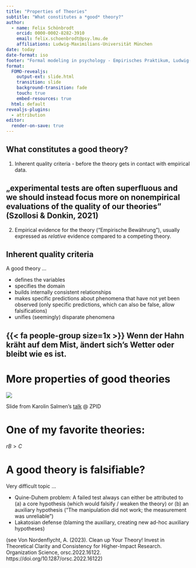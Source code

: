 ---
title: "Properties of Theories"
subtitle: "What constitutes a *good* theory?"
author:
  - name: Felix Schönbrodt
    orcid: 0000-0002-8282-3910
    email: felix.schoenbrodt@psy.lmu.de
    affiliations: Ludwig-Maximilians-Universität München
date: today
date-format: iso
footer: "Formal modeling in psychology - Empirisches Praktikum, Ludwig-Maximilians-Universität München"
format: 
  FOMO-revealjs: 
    output-ext: slide.html
    transition: slide
    background-transition: fade
    touch: true
    embed-resources: true
  html: default
revealjs-plugins:
  - attribution 
editor: 
  render-on-save: true
---

## What constitutes a good theory?

1. Inherent quality criteria - before the theory gets in contact with empirical data.

::: {.callout-note}
# „experimental tests are often superfluous and we should instead focus more on nonempirical evaluations of the quality of our theories" (Szollosi & Donkin, 2021)
:::

2. Empirical evidence for the theory ("Empirische Bewährung"), usually expressed as *relative* evidence compared to a competing theory.

## Inherent quality criteria

A good theory ...

- defines the variables
- specifies the domain
- builds internally consistent relationships
- makes specific predictions about phenomena that have not yet been observed (only specific predictions, which can also be false, allow falsifications)
- unifies (seemingly) disparate phenomena

::: {.callout-note}
# {{< fa people-group size=1x >}} Wenn der Hahn kräht auf dem Mist, ändert sich's Wetter oder bleibt wie es ist.
:::

# More properties of good theories

![](img/properties_good_theory.png)

::: {.attribution}
Slide from Karolin Salmen's [talk](https://zpid.cloud.panopto.eu/Panopto/Pages/Viewer.aspx?id=436e9d94-31be-4e66-b4c3-aee500ba2e9b) @ ZPID
:::


# One of my favorite theories:

[$rB>C$]{.hl}

<!-- TODO Hamilton -->


# A good theory is falsifiable?

Very difficult topic ...

- Quine-Duhem problem: A failed test always can either be attributed to (a) a core hypothesis (which would falsify / weaken the theory) or (b) an auxiliary hypothesis ("The manipulation did not work; the measurement was unreliable")
- Lakatosian defense (blaming the auxiliary, creating new ad-hoc auxiliary hypotheses)

(see Von Nordenflycht, A. (2023). Clean up Your Theory! Invest in Theoretical Clarity and Consistency for Higher-Impact Research. Organization Science, orsc.2022.16122. https://doi.org/10.1287/orsc.2022.16122)